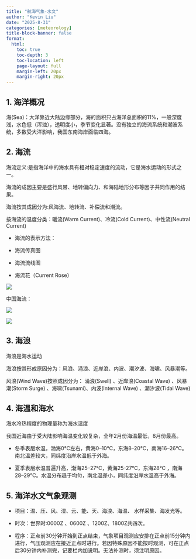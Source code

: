 ```yaml
---
title: "航海气象-水文"
author: "Kevin Liu"
date: "2025-8-31"
categories: [meteorology]
title-block-banner: false
format: 
  html:
    toc: true
    toc-depth: 3
    toc-location: left
    page-layout: full
    margin-left: 20px
    margin-right: 20px
---
```


## 1. 海洋概况

海(Sea)：大洋靠近大陆边缘部分，海的面积只占海洋总面积的11%，一般深度浅，水色低（浑浊），透明度小，季节变化显著。没有独立的海流系统和潮波系统，多数受大洋影响，我国东南海岸面临四海。

## 2. 海流

海流定义:是指海洋中的海水具有相对稳定速度的流动，它是海水运动的形式之一。

海流的成因主要是盛行风带、地转偏向力、和海陆地形分布等因子共同作用的结果。

海流按其成因分为:风海流、地转流、补偿流和潮流。

按海流的温度分类：暖流(Warm Current)、冷流(Cold Current)、中性流(Neutral Current)

-   海流的表示方法：

-   海流传真图

-   海流流线图

-   海流花（Current Rose）

![](images/paste-1.png)

中国海流：

![](images/paste-2.png)

![](images/paste-3.png)

## 3. 海浪

海浪是海水运动

海浪按其形成原因分为：风浪、涌浪、近岸浪、内波、潮汐波、海啸、风暴潮等。

风浪(Wind Wave)按照成因分为： 涌浪(Swell) 、近岸浪(Coastal Wave) 、风暴潮(Storm Surge) 、海啸(Tsunami)、内波(Internal Wave) 、潮汐波(Tidal Wave)

## 4. 海温和海水

海水冷热程度的物理量称为海水温度

我国近海由于受大陆影响海温变化较复杂，全年2月份海温最低，8月份最高。

-   冬季表层水温，渤海0℃左右，黄海0--10℃，东海8--20℃，南海16--26℃。南北温差较大，同纬度沿岸水温低于外海。

-   夏季表层水温普遍升高，渤海25--27℃，黄海25-27℃，东海28℃ ，南海28--29℃。水温分布趋于均匀，南北温差小，同纬度沿岸水温高于外海。

## 5. 海洋水文气象观测

-   项目：温、压、风、湿、云、能、天、海浪、海温、 水样采集、海发光等。

-   时次：世界时:0000Z 、0600Z 、1200Z、1800Z共四次。

-   程序：正点前30分钟开始到正点结束，气象项目观测应安排在正点前15分钟内进行，气压观测应在接近正点时进行。若因特殊原因不能按时观测，可在正点后30分钟内补测完，记要栏内加说明。无法补测时，须注明原因。